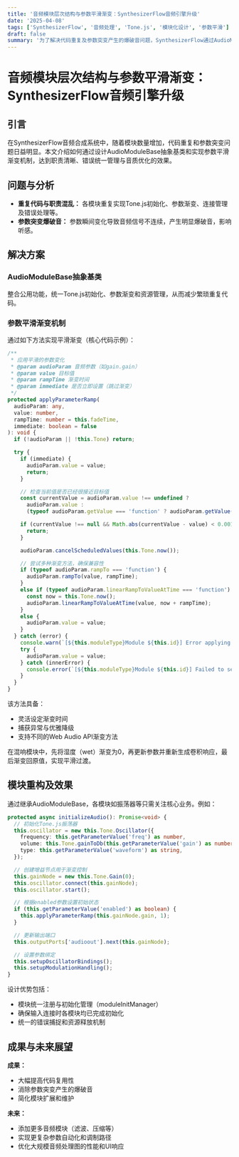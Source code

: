 ```yaml
---
title: '音频模块层次结构与参数平滑渐变：SynthesizerFlow音频引擎升级'
date: '2025-04-08'
tags: ['SynthesizerFlow', '音频处理', 'Tone.js', '模块化设计', '参数平滑']
draft: false
summary: '为了解决代码重复及参数突变产生的爆破音问题，SynthesizerFlow通过AudioModuleBase和参数平滑渐变技术提升了代码质量和音频体验。'
---
```


# 音频模块层次结构与参数平滑渐变：SynthesizerFlow音频引擎升级

## 引言

在SynthesizerFlow音频合成系统中，随着模块数量增加，代码重复和参数突变问题日益明显。本文介绍如何通过设计AudioModuleBase抽象基类和实现参数平滑渐变机制，达到职责清晰、错误统一管理与音质优化的效果。

## 问题与分析

- **重复代码与职责混乱：** 各模块重复实现Tone.js初始化、参数渐变、连接管理及错误处理等。
- **参数突变爆破音：** 参数瞬间变化导致音频信号不连续，产生明显爆破音，影响听感。

## 解决方案

### AudioModuleBase抽象基类

整合公用功能，统一Tone.js初始化、参数渐变和资源管理，从而减少繁琐重复代码。

### 参数平滑渐变机制

通过如下方法实现平滑渐变（核心代码示例）：

```typescript
/**
 * 应用平滑的参数变化
 * @param audioParam 音频参数（如gain.gain）
 * @param value 目标值
 * @param rampTime 渐变时间
 * @param immediate 是否立即设置（跳过渐变）
 */
protected applyParameterRamp(
  audioParam: any,
  value: number,
  rampTime: number = this.fadeTime,
  immediate: boolean = false
): void {
  if (!audioParam || !this.Tone) return;

  try {
    if (immediate) {
      audioParam.value = value;
      return;
    }

    // 检查当前值是否已经很接近目标值
    const currentValue = audioParam.value !== undefined ?
      audioParam.value :
      (typeof audioParam.getValue === 'function' ? audioParam.getValue() : null);

    if (currentValue !== null && Math.abs(currentValue - value) < 0.001) {
      return;
    }

    audioParam.cancelScheduledValues(this.Tone.now());

    // 尝试多种渐变方法，确保兼容性
    if (typeof audioParam.rampTo === 'function') {
      audioParam.rampTo(value, rampTime);
    }
    else if (typeof audioParam.linearRampToValueAtTime === 'function') {
      const now = this.Tone.now();
      audioParam.linearRampToValueAtTime(value, now + rampTime);
    }
    else {
      audioParam.value = value;
    }
  } catch (error) {
    console.warn(`[${this.moduleType}Module ${this.id}] Error applying parameter ramp:`, error);
    try {
      audioParam.value = value;
    } catch (innerError) {
      console.error(`[${this.moduleType}Module ${this.id}] Failed to set parameter value:`, innerError);
    }
  }
}
```

该方法具备：

- 灵活设定渐变时间
- 捕获异常与优雅降级
- 支持不同的Web Audio API渐变方法

在混响模块中，先将湿度（wet）渐变为0，再更新参数并重新生成卷积响应，最后渐变回原值，实现平滑过渡。

## 模块重构及效果

通过继承AudioModuleBase，各模块如振荡器等只需关注核心业务。例如：

```typescript
protected async initializeAudio(): Promise<void> {
  // 初始化Tone.js振荡器
  this.oscillator = new this.Tone.Oscillator({
    frequency: this.getParameterValue('freq') as number,
    volume: this.Tone.gainToDb(this.getParameterValue('gain') as number),
    type: this.getParameterValue('waveform') as string,
  });

  // 创建增益节点用于渐变控制
  this.gainNode = new this.Tone.Gain(0);
  this.oscillator.connect(this.gainNode);
  this.oscillator.start();

  // 根据enabled参数设置初始状态
  if (this.getParameterValue('enabled') as boolean) {
    this.applyParameterRamp(this.gainNode.gain, 1);
  }

  // 更新输出端口
  this.outputPorts['audioout'].next(this.gainNode);

  // 设置参数绑定
  this.setupOscillatorBindings();
  this.setupModulationHandling();
}
```

设计优势包括：

- 模块统一注册与初始化管理（moduleInitManager）
- 确保输入连接时各模块均已完成初始化
- 统一的错误捕捉和资源释放机制

## 成果与未来展望

**成果：**

- 大幅提高代码复用性
- 消除参数突变产生的爆破音
- 简化模块扩展和维护

**未来：**

- 添加更多音频模块（滤波、压缩等）
- 实现更复杂参数自动化和调制路径
- 优化大规模音频处理图的性能和UI响应
